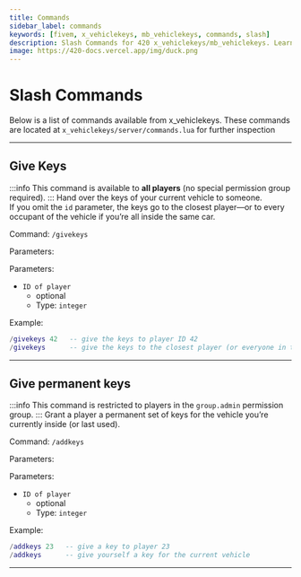 ```yaml
---
title: Commands
sidebar_label: commands
keywords: [fivem, x_vehiclekeys, mb_vehiclekeys, commands, slash]
description: Slash Commands for 420 x_vehiclekeys/mb_vehiclekeys. Learn about the available slash commands and their usage.
image: https://420-docs.vercel.app/img/duck.png
---
```


# Slash Commands

Below is a list of commands available from x_vehiclekeys.
These commands are located at `x_vehiclekeys/server/commands.lua` for further inspection

--- 

## Give Keys
:::info
This command is available to **all players** (no special permission group required).
:::
Hand over the keys of your current vehicle to someone.  
If you omit the `id` parameter, the keys go to the closest player—or to every occupant of the vehicle if you’re all inside the same car.

Command: `/givekeys`

Parameters:

Parameters:
- ` ID of player `
    - optional
    - Type: ` integer `

Example:
```lua
/givekeys 42   -- give the keys to player ID 42
/givekeys      -- give the keys to the closest player (or everyone in the vehicle)
```

---

## Give permanent keys
:::info
This command is restricted to players in the `group.admin` permission group.
:::
Grant a player a permanent set of keys for the vehicle you’re currently inside (or last used).

Command: `/addkeys`

Parameters:

Parameters:
- ` ID of player `
    - optional
    - Type: ` integer `

Example:
```lua
/addkeys 23   -- give a key to player 23
/addkeys      -- give yourself a key for the current vehicle
```
---